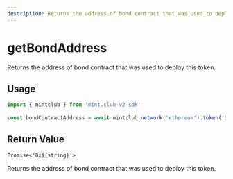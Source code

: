```yaml
---
description: Returns the address of bond contract that was used to deploy this token.
---
```


# getBondAddress 

Returns the address of bond contract that was used to deploy this token.

## Usage

```ts twoslash [example.ts]
import { mintclub } from 'mint.club-v2-sdk'
 
const bondContractAddress = await mintclub.network('ethereum').token('SYMBOL').getBondAddress()
```

## Return Value

`Promise<'0x${string}'>`

Returns the address of bond contract that was used to deploy this token.

